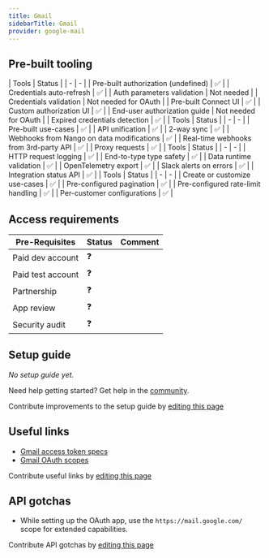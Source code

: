 ```yaml
---
title: Gmail
sidebarTitle: Gmail
provider: google-mail
---
```




<Overview />

## Pre-built tooling

<AccordionGroup>
<Accordion title="✅ Authorization">
| Tools | Status |
| - | - |
| Pre-built authorization (undefined) | ✅ |
| Credentials auto-refresh | ✅ |
| Auth parameters validation | Not needed |
| Credentials validation | Not needed for OAuth |
| Pre-built Connect UI | ✅ |
| Custom authorization UI | ✅ |
| End-user authorization guide | Not needed for OAuth |
| Expired credentials detection | ✅ |
</Accordion>
<Accordion title="✅ Read & write data">
| Tools | Status |
| - | - |
| Pre-built use-cases | ✅ |
| API unification | ✅ |
| 2-way sync | ✅ |
| Webhooks from Nango on data modifications | ✅ |
| Real-time webhooks from 3rd-party API | ✅ |
| Proxy requests | ✅ |
</Accordion>
<Accordion title="✅ Observability & data quality">
| Tools | Status |
| - | - |
| HTTP request logging | ✅ |
| End-to-type type safety | ✅ |
| Data runtime validation | ✅ |
| OpenTelemetry export | ✅ |
| Slack alerts on errors | ✅ |
| Integration status API | ✅ |
</Accordion>
<Accordion title="✅ Customization">
| Tools | Status |
| - | - |
| Create or customize use-cases | ✅ |
| Pre-configured pagination | ✅ |
| Pre-configured rate-limit handling | ✅ |
| Per-customer configurations | ✅ |
</Accordion>
</AccordionGroup>

<PreBuiltUseCases />

## Access requirements
| Pre-Requisites | Status | Comment|
| - | - | - |
| Paid dev account | ❓ |  |
| Paid test account | ❓ |  |
| Partnership | ❓ | |
| App review | ❓ |  |
| Security audit | ❓ | |


## Setup guide

_No setup guide yet._

<Tip>Need help getting started? Get help in the [community](https://nango.dev/slack).</Tip>

<Note>Contribute improvements to the setup guide by [editing this page](https://github.com/nangohq/nango/tree/master/docs-v2/integrations/all/google-mail.mdx)</Note>


## Useful links

-   [Gmail access token specs](https://cloud.google.com/iam/docs/reference/sts/rest/v1/TopLevel/token#response-body)
-   [Gmail OAuth scopes](https://developers.google.com/identity/protocols/oauth2/scopes#gmail)

<Note>Contribute useful links by [editing this page](https://github.com/nangohq/nango/tree/master/docs-v2/integrations/all/google-mail.mdx)</Note>

## API gotchas

-   While setting up the OAuth app, use the `https://mail.google.com/` scope for extended capabilities.

<Note>Contribute API gotchas by [editing this page](https://github.com/nangohq/nango/tree/master/docs-v2/integrations/all/google-mail.mdx)</Note>
